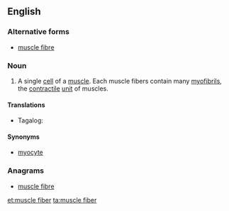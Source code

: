 ==English==

===Alternative forms===
* [[muscle fibre]]

===Noun===
{{en-noun|head=[[muscle]] [[fiber]]}}
{{wikipedia}}

# A single [[cell]] of a [[muscle]]. Each muscle fibers contain many [[myofibril]]s, the [[contractile]] [[unit]] of muscles.

====Translations====
{{trans-top|a single cell of a muscle}}
* Tagalog: {{t|tl|binggas}}
{{trans-mid}}
{{trans-bottom}}

====Synonyms====
* [[myocyte]]

===Anagrams===
* [[muscle fibre#English|muscle fibre]]

[[et:muscle fiber]]
[[ta:muscle fiber]]